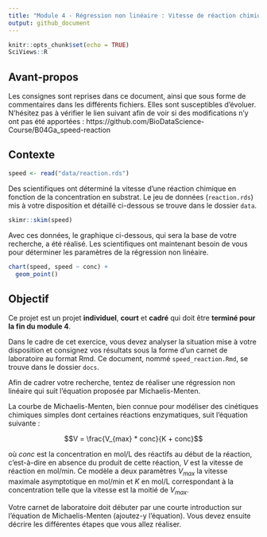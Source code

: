 ```yaml
---
title: "Module 4 - Régression non linéaire : Vitesse de réaction chimique"
output: github_document
---
```


<!--- do not edit readme.md ---->

```r
knitr::opts_chunk$set(echo = TRUE)
SciViews::R
```
## Avant-propos

Les consignes sont reprises dans ce document, ainsi que sous forme de commentaires dans les différents fichiers. Elles sont susceptibles d'évoluer. N'hésitez pas à vérifier le lien suivant afin de voir si des modifications n'y ont pas été apportées : https://github.com/BioDataScience-Course/B04Ga_speed-reaction

## Contexte

```r
speed <- read("data/reaction.rds")
```

Des scientifiques ont déterminé la vitesse d'une réaction chimique en fonction de la concentration en substrat. Le jeu de données (`reaction.rds`) mis à votre disposition et détaillé ci-dessous se trouve dans le dossier `data`.

```r
skimr::skim(speed)
```

Avec ces données, le graphique ci-dessous, qui sera la base de votre recherche, a été réalisé. Les scientifiques ont maintenant besoin de vous pour déterminer les paramètres de la régression non linéaire.

```r
chart(speed, speed ~ conc) +
  geom_point()
```

## Objectif

Ce projet est un projet **individuel**, **court** et **cadré** qui doit être **terminé pour la fin du module 4**.

Dans le cadre de cet exercice, vous devez analyser la situation mise à votre disposition et consignez vos résultats sous la forme d'un carnet de laboratoire au format Rmd. Ce document, nommé `speed_reaction.Rmd`, se trouve dans le dossier `docs`.

Afin de cadrer votre recherche, tentez de réaliser une régression non linéaire qui suit l'équation proposée par Michaelis-Menten.

La courbe de Michaelis-Menten, bien connue pour modéliser des cinétiques chimiques simples dont certaines réactions enzymatiques, suit l'équation suivante\ :

$$V = \frac{V_{max} * conc}{K + conc}$$

où $conc$ est la concentration en mol/L des réactifs au début de la réaction, c'est-à-dire en absence du produit de cette réaction, $V$ est la vitesse de réaction en mol/min. Ce modèle a deux paramètres $V_{max}$ la vitesse maximale asymptotique en mol/min et $K$ en mol/L correspondant à la concentration telle que la vitesse est la moitié de $V_{max}$.  

Votre carnet de laboratoire doit débuter par une courte introduction sur l'équation de Michaelis-Menten (ajoutez-y l'équation). Vous devez ensuite décrire les différentes étapes que vous allez réaliser.





